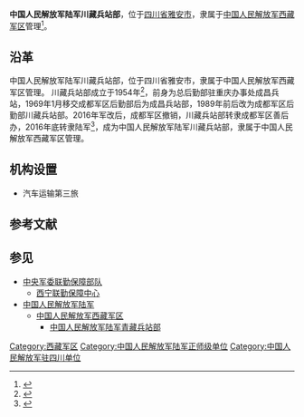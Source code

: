 {{Infobox PRCG
|color = darkgreen
|机构名称=中国人民解放军陆军川藏兵站部
|上级机构=[[中国人民解放军西藏军区|中国人民解放军西藏军区]]
|机构类型 = 
|军事级别 = 正师级|nocat
|标志1 = China Emblem PLA.svg
|标志1说明 = [[中国人民解放军军徽|中国人民解放军军徽]]
|地址1=[[四川省|四川省]][[雅安市|雅安市]]}}

'''中国人民解放军陆军川藏兵站部'''，位于[[四川省|四川省]][[雅安市|雅安市]]，隶属于[[中国人民解放军西藏军区|中国人民解放军西藏军区]]管理<ref>{{cite web |author1=解放军报 |title=西藏军区党委机关开展“行万里路解百家难”活动 “解难直通车”开进边关哨所 |url=http://www.81.cn/jfjbmap/content/2020-07/16/content_266172.htm |website=中国军网 国防部网 |accessdate=2020-11-03 |archive-date=2020-07-17 |archive-url=https://web.archive.org/web/20200717143218/http://www.81.cn/jfjbmap/content/2020-07/16/content_266172.htm |dead-url=no }}</ref>。

==沿革==
中国人民解放军陆军川藏兵站部，位于四川省雅安市，隶属于中国人民解放军西藏军区管理。 川藏兵站部成立于1954年<ref>{{cite web |author1=解放军报 |title=川藏兵站部打破日行两兵站传统跑出“打仗速度” |url=http://military.people.com.cn/n/2015/0812/c1011-27447574.html |website=人民网 |accessdate=2020-11-03 |archive-date=2015-09-26 |archive-url=https://web.archive.org/web/20150926235000/http://military.people.com.cn/n/2015/0812/c1011-27447574.html |dead-url=no }}</ref>，前身为总后勤部驻重庆办事处成昌兵站，1969年1月移交成都军区后勤部后为成昌兵站部，1989年前后改为成都军区后勤部川藏兵站部。2016年军改后，成都军区撤销，川藏兵站部转隶成都军区善后办，2016年底转隶陆军<ref>{{cite web |author1=新浪军事 |title=详解川藏线上的军车变迁 缴获美制卡车用到70年代 |url=https://mil.sina.cn/ls/2017-01-22/detail-ifxzusws0051878.d.html |website=新浪军事}}</ref>，成为中国人民解放军陆军川藏兵站部，隶属于中国人民解放军西藏军区管理。

==机构设置==
*汽车运输第三旅

== 参考文献 ==
{{Reflist}}

== 参见 ==
{{Portal|中华人民共和国|军事|四川|西藏}}
* [[中央军委联勤保障部队|中央军委联勤保障部队]]
** [[西宁联勤保障中心|西宁联勤保障中心]]
* [[中国人民解放军陆军|中国人民解放军陆军]]
** [[中国人民解放军西藏军区|中国人民解放军西藏军区]]
*** [[中国人民解放军陆军青藏兵站部|中国人民解放军陆军青藏兵站部]]

[[Category:西藏军区|Category:西藏军区]]
[[Category:中国人民解放军陆军正师级单位|Category:中国人民解放军陆军正师级单位]]
[[Category:中国人民解放军驻四川单位|Category:中国人民解放军驻四川单位]]